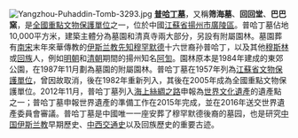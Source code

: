 [[File:Yangzhou-Puhaddin-Tomb-3293.jpg|left]]
'''[[普哈丁墓|普哈丁墓]]'''，又稱'''筛海墓'''、'''回回堂'''、'''巴巴窯'''，是[[全國重點文物保護單位|全國重點文物保護單位]]之一，位於中國[[江蘇省|江蘇省]][[揚州市|揚州市]][[廣陵區|廣陵區]]。普哈丁墓佔地10,000平方米，建築主體分為墓園和清真寺兩大部分，另設有附屬園林。墓園葬有[[南宋|南宋]]末年來華傳教的[[伊斯兰教|伊斯兰教]][[伊斯蘭教的先知|先知]][[穆罕默德|穆罕默德]]十六世裔孙普哈丁，以及其他[[穆斯林|穆斯林]]或[[回族|回族]]人，例如[[明朝|明朝]]和[[清朝|清朝]]期間的揚州知名[[阿訇|阿訇]]。園林原本是1984年建成的東郊公園，在1987年11月劃為墓園的附屬園林。普哈丁墓在1957年列為[[江蘇省文物保護單位|江蘇省文物保護單位]]，曾因故取消，後在1982年重新列入，其後在2005年成為全國重點文物保護單位。2012年11月，普哈丁墓列入[[海上絲綢之路|海上絲綢之路]]申報為[[世界文化遺產|世界文化遺產]]的遺產點之一；普哈丁墓申報世界遺產的準備工作在2015年完成，並在2016年送交世界遺產委員會審議。普哈丁墓是中國唯一一座安葬了穆罕默德後裔的墓园，也是研究[[中国伊斯兰教|中国伊斯兰教]]早期歷史、[[中國對外關係史|中西交通史]]以及回族歷史的重要古迹。